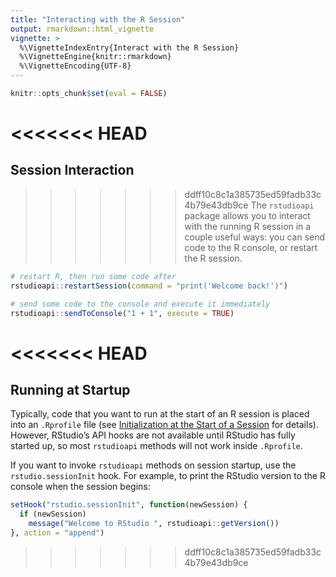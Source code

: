 ```yaml
---
title: "Interacting with the R Session"
output: rmarkdown::html_vignette
vignette: >
  %\VignetteIndexEntry{Interact with the R Session}
  %\VignetteEngine{knitr::rmarkdown}
  %\VignetteEncoding{UTF-8}
---
```


```r
knitr::opts_chunk$set(eval = FALSE)
```

<<<<<<< HEAD
=======
## Session Interaction

>>>>>>> ddff10c8c1a385735ed59fadb33c4b79e43db9ce
The `rstudioapi` package allows you to interact with the running R session in a couple useful ways: you can send code to the R console, or restart the R session.

```r
# restart R, then run some code after
rstudioapi::restartSession(command = "print('Welcome back!')")

# send some code to the console and execute it immediately
rstudioapi::sendToConsole("1 + 1", execute = TRUE)
```

<<<<<<< HEAD
=======
## Running at Startup

Typically, code that you want to run at the start of an R session is placed into an `.Rprofile` file (see [Initialization at the Start of a Session](https://stat.ethz.ch/R-manual/R-devel/library/base/html/Startup.html) for details). However, RStudio's API hooks are not available until RStudio has fully started up, so most `rstudioapi` methods will not work inside `.Rprofile`.

If you want to invoke `rstudioapi` methods on session startup, use the `rstudio.sessionInit` hook. For example, to print the RStudio version to the R console when the session begins:

```r
setHook("rstudio.sessionInit", function(newSession) {
  if (newSession)
    message("Welcome to RStudio ", rstudioapi::getVersion())
}, action = "append")
```

>>>>>>> ddff10c8c1a385735ed59fadb33c4b79e43db9ce
